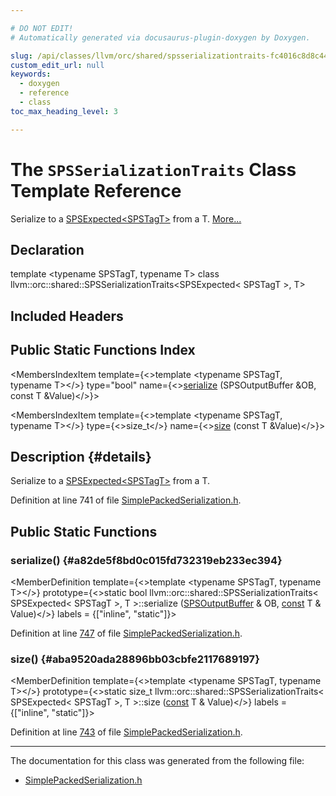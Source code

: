 ```yaml
---

# DO NOT EDIT!
# Automatically generated via docusaurus-plugin-doxygen by Doxygen.

slug: /api/classes/llvm/orc/shared/spsserializationtraits-fc4016c8d8c4495f46b412168ce23a39
custom_edit_url: null
keywords:
  - doxygen
  - reference
  - class
toc_max_heading_level: 3

---
```





# The `SPSSerializationTraits` Class Template Reference

<DoxygenPage pluginConfig={pluginConfig}>

Serialize to a <a href="/docs/api/classes/llvm/orc/shared/spsexpected">SPSExpected&lt;SPSTagT&gt;</a> from a T. <a href="#details">More...</a>

## Declaration

<CodeBlock>template &lt;typename SPSTagT, typename T&gt;
class llvm::orc::shared::SPSSerializationTraits&lt;SPSExpected&lt; SPSTagT &gt;, T&gt;</CodeBlock>

## Included Headers

<IncludesList>
<IncludesListItem
  filePath="llvm/ExecutionEngine/Orc/Shared/SimplePackedSerialization.h"
  permalink="/docs/api/files/include/include/llvm/include/llvm/executionengine/include/llvm/executionengine/orc/include/llvm/executionengine/orc/shared/simplepackedserialization-h"
  isLocal="true" />
</IncludesList>

## Public Static Functions Index

<MembersIndex>

<MembersIndexItem
  template={<>template &lt;typename SPSTagT, typename T&gt;</>}
  type="bool"
  name={<><a href="#a82de5f8bd0c015fd732319eb233ec394">serialize</a> (SPSOutputBuffer &amp;OB, const T &amp;Value)</>}>
</MembersIndexItem>

<MembersIndexItem
  template={<>template &lt;typename SPSTagT, typename T&gt;</>}
  type={<>size&#95;t</>}
  name={<><a href="#aba9520ada28896bb03cbfe2117689197">size</a> (const T &amp;Value)</>}>
</MembersIndexItem>

</MembersIndex>

## Description {#details}

Serialize to a <a href="/docs/api/classes/llvm/orc/shared/spsexpected">SPSExpected&lt;SPSTagT&gt;</a> from a T.

Definition at line 741 of file <a href="/docs/api/files/include/include/llvm/include/llvm/executionengine/include/llvm/executionengine/orc/include/llvm/executionengine/orc/shared/simplepackedserialization-h">SimplePackedSerialization.h</a>.

<SectionDefinition>

## Public Static Functions

### serialize() {#a82de5f8bd0c015fd732319eb233ec394}

<MemberDefinition
  template={<>template &lt;typename SPSTagT, typename T&gt;</>}
  prototype={<>static bool llvm::orc::shared::SPSSerializationTraits&lt; SPSExpected&lt; SPSTagT &gt;, T &gt;::serialize (<a href="/docs/api/classes/llvm/orc/shared/spsoutputbuffer">SPSOutputBuffer</a> &amp; OB, <a href="/docs/api/files/lib/lib/target/lib/target/aarch64/aarch64promoteconstant-cpp/#a90f8350fecae261c25be85d38b451bff">const</a> T &amp; Value)</>}
  labels = {["inline", "static"]}>

Definition at line <a href="/docs/api/files/include/include/llvm/include/llvm/executionengine/include/llvm/executionengine/orc/include/llvm/executionengine/orc/shared/simplepackedserialization-h/#l00747">747</a> of file <a href="/docs/api/files/include/include/llvm/include/llvm/executionengine/include/llvm/executionengine/orc/include/llvm/executionengine/orc/shared/simplepackedserialization-h">SimplePackedSerialization.h</a>.
</MemberDefinition>

### size() {#aba9520ada28896bb03cbfe2117689197}

<MemberDefinition
  template={<>template &lt;typename SPSTagT, typename T&gt;</>}
  prototype={<>static size&#95;t llvm::orc::shared::SPSSerializationTraits&lt; SPSExpected&lt; SPSTagT &gt;, T &gt;::size (<a href="/docs/api/files/lib/lib/target/lib/target/aarch64/aarch64promoteconstant-cpp/#a90f8350fecae261c25be85d38b451bff">const</a> T &amp; Value)</>}
  labels = {["inline", "static"]}>

Definition at line <a href="/docs/api/files/include/include/llvm/include/llvm/executionengine/include/llvm/executionengine/orc/include/llvm/executionengine/orc/shared/simplepackedserialization-h/#l00743">743</a> of file <a href="/docs/api/files/include/include/llvm/include/llvm/executionengine/include/llvm/executionengine/orc/include/llvm/executionengine/orc/shared/simplepackedserialization-h">SimplePackedSerialization.h</a>.
</MemberDefinition>

</SectionDefinition>

<hr/>

The documentation for this class was generated from the following file:

<ul>
<li><a href="/docs/api/files/include/include/llvm/include/llvm/executionengine/include/llvm/executionengine/orc/include/llvm/executionengine/orc/shared/simplepackedserialization-h">SimplePackedSerialization.h</a></li>
</ul>

</DoxygenPage>
